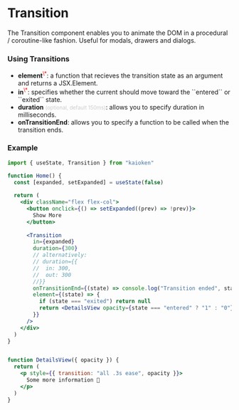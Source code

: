 
# Transition

The Transition component enables you to animate the DOM in a procedural
/ coroutine-like fashion. Useful for modals, drawers and dialogs.

### Using Transitions
<ul>
  <li><b>element</b><sup style="color:red">\*</sup>: a function that recieves the transition state as an argument and returns a JSX.Element. </li>
  <li><b>in</b><sup style="color:red">\*</sup>: specifies whether the current <CodePreview data={TransitionStateTypePreview} /> should move toward the ``entered`` or ``exited`` state.</li>
  <li><b>duration</b> <small style="color:#ccc">(optional, default 150ms)</small>: allows you to specify duration in milliseconds.</li>
  <li><b>onTransitionEnd</b>: allows you to specify a function to be called when the transition ends.</li>
</ul>

### Example

```jsx
import { useState, Transition } from "kaioken"

function Home() {
  const [expanded, setExpanded] = useState(false)
  
  return (
    <div className="flex flex-col">
      <button onclick={() => setExpanded((prev) => !prev)}>
        Show More
      </button>
      
      <Transition 
        in={expanded} 
        duration={300} 
        // alternatively:
        // duration={{
        //  in: 300,
        //  out: 300
        //}} 
        onTransitionEnd={(state) => console.log("Transition ended", state)}
        element={(state) => {
          if (state === "exited") return null
          return <DetailsView opacity={state === "entered" ? "1" : "0"} />
        }}
      />
    </div>
  )
}


function DetailsView({ opacity }) {
  return (
    <p style={{ transition: "all .3s ease", opacity }}>
      Some more information 🧠
    </p>
  )
}
```